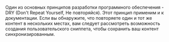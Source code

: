 Один из основных принципов разработки программного обеспечения - DRY (Don't Repeat
Yourself, Не повторяйся). Этот принцип применим и к документации. Если вы
обнаружите, что повторяете один и тот же контент в нескольких местах, вам
следует рассмотреть возможность создания пользовательского сниппета, чтобы сохранить ваш контент синхронизированным.
